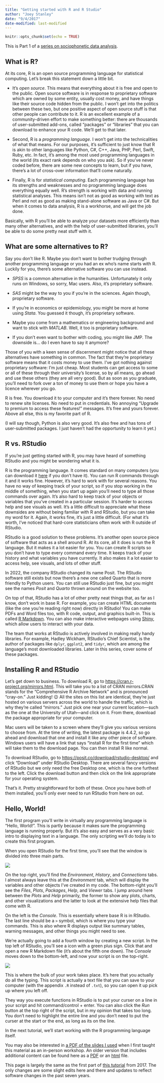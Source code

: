 ```yaml
---
title: "Getting started with R and R Studio"
author: "Joey Stanley"
date: "9/4/2017"
date-modified: last-modified
---
```


```r
knitr::opts_chunk$set(echo = TRUE)
```


:::{.callout-note}
This is Part 1 of a [series on sociophonetic data analysis](/pages/sociophonetics).
:::


## What is R?

At its core, R is an open source programming language for statistical computing. Let's break this statement down a little bit.

* It's *open source*. This means that everything about it is free and open to the public. Open source software is in response to proprietary software which are owned by some entity, usually cost money, and have things like their source code hidden from the public. I won't get into the politics between these two, but one positive aspect of open source stuff is that other people can contribute to it. R is an excellent example of a community-driven effort to make something better: there are thousands of user-submitted add-ons, called "packages" or "libraries" that you can download to enhance your R code. We'll get to that later.

* Second, R is a *programming language.* I won't get into the technicalities of what that means. For our purposes, it's sufficient to just know that R is akin to other languages like Python, C#, C++, Java, PHP, Perl, Swift, Ruby, etc. In fact, it's among the most used programming languages in the world (its exact rank depends on who you ask). So if you've never coded before, there are some new concepts to learn, but if you have, there's a lot of cross-over information that'll come naturally.

* Finally, R is for *statistical computing*. Each programming language has its strengths and weaknesses and no programming language does everything equally well. R's strength is working with data and running statistical analyses. This means isn't not as good as working with text as Perl and not as good as making stand-alone software as Java or C#. But when it comes to data analysis, R is a workhorse, and will get the job done.

Basically, with R you'll be able to analyze your datasets more efficiently than many other alternatives, and with the help of user-submitted libraries, you'll be able to do some pretty neat stuff with it.

## What are some alternatives to R?

Say you don't like R. Maybe you don't want to bother trudging through another programming language or you had an ex who's name starts with R. Luckily for you, there's some alternative software you can use instead.

* *SPSS* is a common alternative in the humanities. Unfortunately it only runs on Windows, so sorry, Mac users. Also, it's proprietary software.

* *SAS* might be the way to you if you're in the sciences. Again though, proprietary software.

* If you're in economics or epidemiology, you might be more at home using *Stata*. You guessed it though, it's proprietary software.

* Maybe you come from a mathematics or engineering background and want to stick with *MATLAB*. Well, it too is proprietary software. 

* If you don't even want to bother with coding, you might like JMP. The downside is… do I even have to say it anymore?

Those of you with a keen sense of discernment might notice that all these alternatives have something in common. The fact that they're proprietary software means that it costs money to use them. I've got nothing against proprietary software: I'm just cheap. Most students can get access to some or all of these through their university's license, so by all means, go ahead and use these others (they are all very good). But as soon as you graduate, you'll need to fork over a ton of money to use them or hope you have a licence wherever you go. 

R is free. You download it to your computer and it's there forever. No need to renew site licenses. No need to put in credentials. No annoying "Upgrade to premium to access these features!" messages. It's free and yours forever. Above all else, this is my favorite part of R.

(I will say though, Python is also very good. It's also free and has tons of user-submitted packages. I just haven't had the opportunity to learn it yet.)

## R vs. RStudio

If you're just getting started with R, you may have heard of something RStudio and you might be wondering what it is. 

R is the programming language. It comes standard on many computers (you can download it [here](https://www.r-project.org) if you don't have it). You can run R commands through it and it works fine. However, it's hard to work with for several reasons. You have no way of keeping track of your script, so if you stop working in the middle of something, when you start up again you'll need to type all those commands over again. It's also hard to keep track of your objects or variables that you've created in a particular session. It's harder to access help and see visuals as well. It's a little difficult to appreciate what these downsides are without being familiar with R and RStudio, but you can take my word for it. Again, it works fine, it's just a little difficult. (For what it's worth, I've noticed that hard-core statisticians often work with R outside of RStudio.

RStudio is a good solution to these problems. It's another open source piece of software that acts as a shell around R. At its core, all it does is run the R language. But it makes it a lot easier for you. You can create R scripts so you don't have to type every command every time. It keeps track of your history and what variables you have currently. It also makes it a lot easier to access help, see visuals, and lots of other stuff.

::: {.callout-note}
In 2022, the company RStudio changed its name Posit. The RStudio software still exists but now there's a new one called Quarto that is more friendly to Python users. You can still use RStudio just fine, but you might see the names *Posit* and *Quarto* thrown around on the website too.
:::

On top of that, RStudio has a lot of other pretty neat things that, as far as I know, don't work in base R. For example, you can create HTML documents (like the one you're reading right now) directly in RStudio! You can make PDFs and Word files too, with R code, output, and graphics built-in. This is called [R Markdown](http://rmarkdown.rstudio.com). You can also make interactive webpages using [Shiny](http://shiny.rstudio.com), which allow users to interact with your data.

The team that works at RStudio is actively involved in making really handy libraries. For example, Hadley Wickham, RStudio's Chief Scientist, is the author of packages like `dplyr`, `ggplot2`, and `tidyr`, which are among the language's most downloaded libraries. Later in this series, cover some of these packages.

## Installing R and RStudio

Let's get down to business. To download R, go to [https://cran.r-project.org/mirrors.html](https://cran.r-project.org/mirrors.html). This will take you to a list of CRAN mirrors.[CRAN stands for the "Comprehensive R Archive Network" and is pronounced "cray-on." Just kidding! 😉 ]{.aside}  All the sites on this list are identical, they're just hosted on various servers across the world to handle the traffic, which is why they're called "mirrors." Just pick one near your current location---such as the one at the University of Utah---and click on it. From there, download the package appropriate for your computer. 

Mac users will be taken to a screen where they'll give you various versions to choose from. At the time of writing, the latest package is 4.4.2, so go ahead and download that one and install it like any other piece of software. Windows users will have a link that says "install R for the first time" which will take them to the download page. You can then install R like normal.

To download RStudio, go to [https://posit.co/download/rstudio-desktop/](https://posit.co/download/rstudio-desktop/) and click "Download" under RStudio Desktop. There are several fancy versions of RStudio but we only need the free Desktop one, which is the one furthest to the left. Click the download button and then click on the link appropriate for your operating system.

That's it. Pretty straightforward for both of these. Once you have both of them installed, you'll only ever need to run RStudio from here on out.

## Hello, World!

The first program you'll write in virtually any programming language is "Hello, World!". This is partly because it makes sure the programming language is running properly. But it's also easy and serves as a very basic intro to displaying text in a language. The only scripting we'll do today is to create this first program. 

When you open RStudio for the first time, you'll see that the window is divided into three main parts. 

![](rstudio_plain.png)

On the top right, you'll find the *Environment*, *History*, and *Connections* tabs. I almost always leave this at the *Environment* tab, which will display the variables and other objects I've created in my code. The bottom-right you'll see the *Files*, *Plots*, *Packages*, *Help*, and *Viewer* tabs. I jump around here between the *Plots* and *Help* primarily, the former to show any plots, charts, and other visualizations and the latter to look at the extensive help files that come with R.

On the left is the *Console*. This is essentially where base R is in RStudio. The last line should be a `>` symbol, which is where you type your commands. This is also where R displays output like summary tables, warning messages, and other things you might need to see.

We're actually going to add a fourth window by creating a new script. In the top left of RStudio, you'll see a icon with a green plus sign. Click that and open a new R Markdown file (it's about the fifth one down). The *Console* moves down to the bottom-left, and now your script is on the top-right.

![](rstudio_new.png)

This is where the bulk of your work takes place. It's here that you actually do all the typing. This script is actually a text file that you can save to your computer (with the appendix `.R` instead of `.txt`), so you can open it up pick up where you left off. 

They way you execute functions in RStudio is to put your curser on a line in your script and hit command/control + enter. You can also click the *Run* button at the top right of the script, but in my opinion that takes too long. You don't need to highlight the entire line and you don't need to put the curser at the start or the end, as long as its on the line. 

In the next tutorial, we'll start working with the R programming language itself. 


:::{.callout-tip title="Additional Materials"}
You may also be interested in [a PDF of the slides I used](/downloads/180119-intro-to-r-part1.pdf) when I first taught this material as an in-person workshop. An older version that includes additional content can be found here as a [PDF](/downloads/170912-intro-to-r-handout.pdf) or an [html](/downloads/170913-intro_to_R.html) file.
:::

:::{.callout-note}
This page is largely the same as the first part of [this tutorial](/downloads/180119-intro-to-r-part1.html) from 2017. The only changes are some slight edits here and there and updates to reflect software changes in the past seven years.
:::
